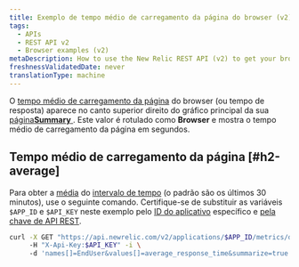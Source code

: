 ```yaml
---
title: Exemplo de tempo médio de carregamento da página do browser (v2)
tags:
  - APIs
  - REST API v2
  - Browser examples (v2)
metaDescription: How to use the New Relic REST API (v2) to get your browser average page load time.
freshnessValidatedDate: never
translationType: machine
---
```


O [tempo médio de carregamento da página](/docs/browser/new-relic-browser/page-load-timing-resources/page-load-timing-process) do browser (ou tempo de resposta) aparece no canto superior direito do gráfico principal da sua [página<DNT>**Summary**</DNT> ](/docs/browser/new-relic-browser/getting-started/browser-overview-website-performance-glance#viewing). Este valor é rotulado como <DNT>**Browser**</DNT> e mostra o tempo médio de carregamento da página em segundos.

## Tempo médio de carregamento da página [#h2-average]

Para obter a [média](/docs/apm/apis/requirements/calculating-average-metric-values-summarize) do [intervalo de tempo](/docs/apm/apis/requirements/specifying-time-range-api-v2) (o padrão são os últimos 30 minutos), use o seguinte comando. Certifique-se de substituir as variáveis `$APP_ID` e `$API_KEY` neste exemplo pelo [ID do aplicativo](/docs/apm/apis/requirements/identification-code) específico e [pela chave de API REST](/docs/apis/rest-api-v2/requirements/rest-api-key#viewing).

```sh
curl -X GET "https://api.newrelic.com/v2/applications/$APP_ID/metrics/data.json" \ 
     -H "X-Api-Key:$API_KEY" -i \ 
     -d 'names[]=EndUser&values[]=average_response_time&summarize=true'
```